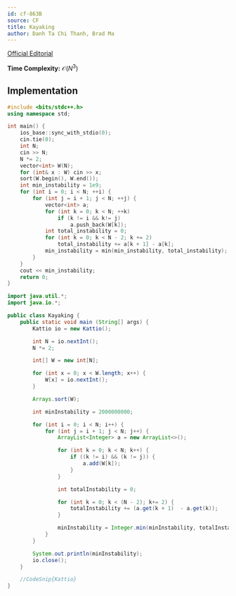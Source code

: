 ```yaml
---
id: cf-863B
source: CF
title: Kayaking
author: Danh Ta Chi Thanh, Brad Ma
---
```


[Official Editorial](https://codeforces.com/blog/entry/54708)

**Time Complexity:** $\mathcal{O}(N^3)$

## Implementation

<LanguageSection>

<CPPSection>

```cpp
#include <bits/stdc++.h>
using namespace std;

int main() {
	ios_base::sync_with_stdio(0);
	cin.tie(0);
	int N;
	cin >> N;
	N *= 2;
	vector<int> W(N);
	for (int& x : W) cin >> x;
	sort(W.begin(), W.end());
	int min_instability = 1e9;
	for (int i = 0; i < N; ++i) {
		for (int j = i + 1; j < N; ++j) {
			vector<int> a;
			for (int k = 0; k < N; ++k)
				if (k != i && k!= j)
					a.push_back(W[k]);
			int total_instability = 0;
			for (int k = 0; k < N - 2; k += 2)
				total_instability += a[k + 1] - a[k];
			min_instability = min(min_instability, total_instability);
		}
	}
	cout << min_instability;
	return 0;
}

```

</CPPSection>
	
<JavaSection>
	
```java
import java.util.*;
import java.io.*;

public class Kayaking {
	public static void main (String[] args) {
		Kattio io = new Kattio();

		int N = io.nextInt();
		N *= 2;

		int[] W = new int[N];

		for (int x = 0; x < W.length; x++) {
			W[x] = io.nextInt();
		}

		Arrays.sort(W);

		int minInstability = 2000000000;

		for (int i = 0; i < N; i++) {
			for (int j = i + 1; j < N; j++) {
				ArrayList<Integer> a = new ArrayList<>();

				for (int k = 0; k < N; k++) {
					if ((k != i) && (k != j)) {
						a.add(W[k]);
					}
				}

				int totalInstability = 0;

				for (int k = 0; k < (N - 2); k+= 2) {
					totalInstability += (a.get(k + 1)  - a.get(k));
				}

				minInstability = Integer.min(minInstability, totalInstability);
			}
		}

		System.out.println(minInstability);
		io.close();
	}

	//CodeSnip{Kattio}
}

```
	
</JavaSection>

</LanguageSection>
